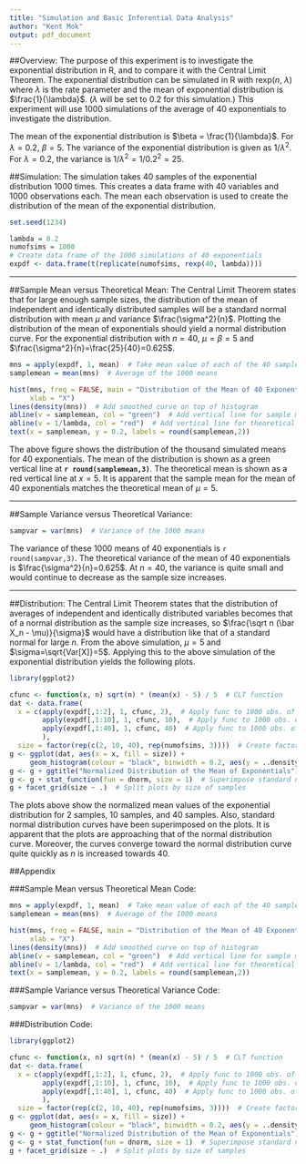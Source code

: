 ```yaml
---
title: "Simulation and Basic Inferential Data Analysis"
author: "Kent Mok"
output: pdf_document
---
```


##Overview: 
The purpose of this experiment is to investigate the exponential distribution 
in R, and to compare it with the Central Limit Theorem. The exponential 
distribution can be simulated in R with rexp($n$, $\lambda$) where $\lambda$ is 
the rate parameter and the mean of exponential distribution is 
$\frac{1}{\lambda}$. ($\lambda$ will be set to 0.2 for this simulation.) This 
experiment will use 1000 simulations of the average of 40 exponentials to 
investigate the distribution.

The mean of the exponential distribution is $\beta = \frac{1}{\lambda}$. For 
$\lambda = 0.2$, $\beta = 5$. The variance of the exponential distribution is 
given as $1/\lambda^2$. For $\lambda = 0.2$, the variance is 
$1/\lambda^2 = 1/0.2^2 = 25$.

##Simulation:
The simulation takes 40 samples of the exponential distribution 1000 times. 
This creates a data frame with 40 variables and 1000 observations each. The 
mean each observation is used to create the distribution of the mean of the 
exponential distribution. 

```r
set.seed(1234)

lambda = 0.2
numofsims = 1000
# Create data frame of the 1000 simulations of 40 exponentials
expdf <- data.frame(t(replicate(numofsims, rexp(40, lambda))))
```

***

##Sample Mean versus Theoretical Mean:
The Central Limit Theorem states that for large enough sample sizes, the 
distribution of the mean of independent and identically distributed samples will
be a standard normal distribution with mean $\mu$ and variance 
$\frac{\sigma^2}{n}$. Plotting the distribution of the mean of exponentials 
should yield a normal distribution curve. For the exponential distribution with 
$n=40$, $\mu=\beta=5$ and $\frac{\sigma^2}{n}=\frac{25}{40}=0.625$.

```r
mns = apply(expdf, 1, mean)  # Take mean value of each of the 40 samples
samplemean = mean(mns)  # Average of the 1000 means

hist(mns, freq = FALSE, main = "Distribution of the Mean of 40 Exponentials",
     xlab = "X")
lines(density(mns))  # Add smoothed curve on top of histogram
abline(v = samplemean, col = "green")  # Add vertical line for sample mean
abline(v = 1/lambda, col = "red")  # Add vertical line for theoretical mean
text(x = samplemean, y = 0.2, labels = round(samplemean,2))
```

The above figure shows the distribution of the thousand simulated means for 40
exponentials. The mean of the distribution is shown as a green vertical line at 
**`r round(samplemean,3)`**. The theoretical mean is shown as a red 
vertical line at $x=5$. It is apparent that the sample mean for the mean of 40 
exponentials matches the theoretical mean of $\mu=5$.

***

##Sample Variance versus Theoretical Variance:
```r
sampvar = var(mns)  # Variance of the 1000 means
```

The variance of these 1000 means of 40 exponentials is `r round(sampvar,3)`. The 
theoretical variance of the mean of 40 exponentials is 
$\frac{\sigma^2}{n}=0.625$. At $n=40$, the variance is quite small and would
continue to decrease as the sample size increases.

***

##Distribution:
The Central Limit Theorem states that the distribution of averages of 
independent and identically distributed variables becomes that of a normal 
distribution as the sample size increases, so 
$\frac{\sqrt n (\bar X_n - \mu)}{\sigma}$ would have a distribution like that of
a standard normal for large $n$. From the above simulation, $\mu=5$ and 
$\sigma=\sqrt{Var[X]}=5$. Applying this to the above simulation of the 
exponential distribution yields the following plots.
```r
library(ggplot2)

cfunc <- function(x, n) sqrt(n) * (mean(x) - 5) / 5  # CLT function
dat <- data.frame(
  x = c(apply(expdf[,1:2], 1, cfunc, 2),  # Apply func to 1000 obs. of 2 var
        apply(expdf[,1:10], 1, cfunc, 10),  # Apply func to 1000 obs. of 10 var
        apply(expdf[,1:40], 1, cfunc, 40)  # Apply func to 1000 obs. of 40 var
        ),
  size = factor(rep(c(2, 10, 40), rep(numofsims, 3))))  # Create factor
g <- ggplot(dat, aes(x = x, fill = size)) + 
     geom_histogram(colour = "black", binwidth = 0.2, aes(y = ..density..))
g <- g + ggtitle("Normalized Distribution of the Mean of Exponentials")
g <- g + stat_function(fun = dnorm, size = 1)  # Superimpose standard normal
g + facet_grid(size ~ .)  # Split plots by size of samples
```

The plots above show the normalized mean values of the exponential distribution 
for 2 samples, 10 samples, and 40 samples. Also, standard normal distribution 
curves have been superimposed on the plots. It is apparent that the plots are 
approaching that of the normal distribution curve. Moreover, the curves converge
toward the normal distribution curve quite quickly as $n$ is increased towards 
40.

\pagebreak

##Appendix

###Sample Mean versus Theoretical Mean Code:
```r
mns = apply(expdf, 1, mean)  # Take mean value of each of the 40 samples
samplemean = mean(mns)  # Average of the 1000 means

hist(mns, freq = FALSE, main = "Distribution of the Mean of 40 Exponentials",
     xlab = "X")
lines(density(mns))  # Add smoothed curve on top of histogram
abline(v = samplemean, col = "green")  # Add vertical line for sample mean
abline(v = 1/lambda, col = "red")  # Add vertical line for theoretical mean
text(x = samplemean, y = 0.2, labels = round(samplemean,2))
```

###Sample Variance versus Theoretical Variance Code:
```r
sampvar = var(mns)  # Variance of the 1000 means
```

###Distribution Code:
```r
library(ggplot2)

cfunc <- function(x, n) sqrt(n) * (mean(x) - 5) / 5  # CLT function
dat <- data.frame(
  x = c(apply(expdf[,1:2], 1, cfunc, 2),  # Apply func to 1000 obs. of 2 var
        apply(expdf[,1:10], 1, cfunc, 10),  # Apply func to 1000 obs. of 10 var
        apply(expdf[,1:40], 1, cfunc, 40)  # Apply func to 1000 obs. of 40 var
        ),
  size = factor(rep(c(2, 10, 40), rep(numofsims, 3))))  # Create factor
g <- ggplot(dat, aes(x = x, fill = size)) + 
     geom_histogram(colour = "black", binwidth = 0.2, aes(y = ..density..))
g <- g + ggtitle("Normalized Distribution of the Mean of Exponentials")
g <- g + stat_function(fun = dnorm, size = 1)  # Superimpose standard normal
g + facet_grid(size ~ .)  # Split plots by size of samples
```